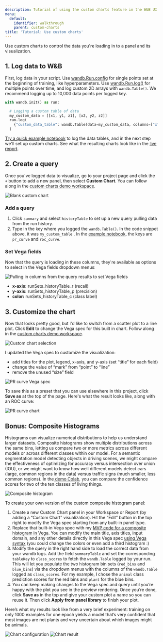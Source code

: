 ```yaml
---
description: Tutorial of using the custom charts feature in the W&B UI
menu:
  default:
    identifier: walkthrough
    parent: custom-charts
title: 'Tutorial: Use custom charts'
---
```


Use custom charts to control the data you're loading in to a panel and its visualization.


## 1. Log data to W&B

First, log data in your script. Use [wandb.Run.config](/guides/track/config/) for single points set at the beginning of training, like hyperparameters. Use [wandb.Run.log()](/guides/track/log/) for multiple points over time, and log custom 2D arrays with `wandb.Table()`. We recommend logging up to 10,000 data points per logged key.

```python
with wandb.init() as run: 

  # Logging a custom table of data
  my_custom_data = [[x1, y1, z1], [x2, y2, z2]]
  run.log(
    {"custom_data_table": wandb.Table(data=my_custom_data, columns=["x", "y", "z"])}
  )
```

[Try a quick example notebook](https://bit.ly/custom-charts-colab) to log the data tables, and in the next step we'll set up custom charts. See what the resulting charts look like in the [live report](https://app.wandb.ai/demo-team/custom-charts/reports/Custom-Charts--VmlldzoyMTk5MDc).

## 2. Create a query

Once you've logged data to visualize, go to your project page and click the **`+`** button to add a new panel, then select **Custom Chart**. You can follow along in the [custom charts demo workspace](https://app.wandb.ai/demo-team/custom-charts).

<Frame>
    <img src="/images/app_ui/create_a_query.png" alt="Blank custom chart"  />
</Frame>

### Add a query

1. Click `summary` and select `historyTable` to set up a new query pulling data from the run history.
2. Type in the key where you logged the `wandb.Table()`. In the code snippet above, it was `my_custom_table` . In the [example notebook](https://bit.ly/custom-charts-colab), the keys are `pr_curve` and `roc_curve`.

### Set Vega fields

Now that the query is loading in these columns, they're available as options to select in the Vega fields dropdown menus:

<Frame>
    <img src="/images/app_ui/set_vega_fields.png" alt="Pulling in columns from the query results to set Vega fields"  />
</Frame>

* **x-axis:** runSets_historyTable_r (recall)
* **y-axis:** runSets_historyTable_p (precision)
* **color:** runSets_historyTable_c (class label)

## 3. Customize the chart

Now that looks pretty good, but I'd like to switch from a scatter plot to a line plot. Click **Edit** to change the Vega spec for this built in chart. Follow along in the [custom charts demo workspace](https://app.wandb.ai/demo-team/custom-charts).

<Frame>
    <img src="/images/general/custom-charts-1.png" alt="Custom chart selection"  />
</Frame>

I updated the Vega spec to customize the visualization:

* add titles for the plot, legend, x-axis, and y-axis (set “title” for each field)
* change the value of “mark” from “point” to “line”
* remove the unused “size” field

<Frame>
    <img src="/images/app_ui/customize_vega_spec_for_pr_curve.png" alt="PR curve Vega spec"  />
</Frame>

To save this as a preset that you can use elsewhere in this project, click **Save as** at the top of the page. Here's what the result looks like, along with an ROC curve:

<Frame>
    <img src="/images/general/custom-charts-2.png" alt="PR curve chart"  />
</Frame>

## Bonus: Composite Histograms

Histograms can visualize numerical distributions to help us understand larger datasets. Composite histograms show multiple distributions across the same bins, letting us compare two or more metrics across different models or across different classes within our model. For a semantic segmentation model detecting objects in driving scenes, we might compare the effectiveness of optimizing for accuracy versus intersection over union (IOU), or we might want to know how well different models detect cars (large, common regions in the data) versus traffic signs (much smaller, less common regions). In the[ demo Colab](https://bit.ly/custom-charts-colab), you can compare the confidence scores for two of the ten classes of living things.

<Frame>
    <img src="/images/app_ui/composite_histograms.png" alt="Composite histogram"  />
</Frame>

To create your own version of the custom composite histogram panel:

1. Create a new Custom Chart panel in your Workspace or Report (by adding a “Custom Chart” visualization). Hit the “Edit” button in the top right to modify the Vega spec starting from any built-in panel type.
2. Replace that built-in Vega spec with my [MVP code for a composite histogram in Vega](https://gist.github.com/staceysv/9bed36a2c0c2a427365991403611ce21). You can modify the main title, axis titles, input domain, and any other details directly in this Vega spec [using Vega syntax](https://vega.github.io/) (you could change the colors or even add a third histogram :)
3. Modify the query in the right hand side to load the correct data from your wandb logs. Add the field `summaryTable` and set the corresponding `tableKey` to `class_scores` to fetch the `wandb.Table` logged by your run. This will let you populate the two histogram bin sets (`red_bins` and `blue_bins`) via the dropdown menus with the columns of the `wandb.Table` logged as `class_scores`. For my example, I chose the `animal` class prediction scores for the red bins and `plant` for the blue bins.
4. You can keep making changes to the Vega spec and query until you’re happy with the plot you see in the preview rendering. Once you’re done, click **Save as** in the top and give your custom plot a name so you can reuse it. Then click **Apply from panel library** to finish your plot.

Here’s what my results look like from a very brief experiment: training on only 1000 examples for one epoch yields a model that’s very confident that most images are not plants and very uncertain about which images might be animals.

<Frame>
    <img src="/images/general/custom-charts-3.png" alt="Chart configuration"  />
</Frame>

<Frame>
    <img src="/images/general/custom-charts-4.png" alt="Chart result"  />
</Frame>